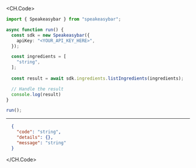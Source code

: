 
<CH.Code>
```typescript ListIngredients.ts
import { Speakeasybar } from "speakeasybar";

async function run() {
  const sdk = new Speakeasybar({
    apiKey: "<YOUR_API_KEY_HERE>",
  });

  const ingredients = [
    "string",
  ];
  
  const result = await sdk.ingredients.listIngredients(ingredients);

  // Handle the result
  console.log(result)
}

run();
```
---

```json Example Response
  {
    "code": "string",
    "details": {},
    "message": "string"
  }
```
</CH.Code>
